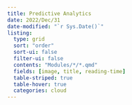 ```yaml
---
title: Predictive Analytics
date: 2022/Dec/31
date-modified: "`r Sys.Date()`"
listing: 
  type: grid
  sort: "order"
  sort-ui: false
  filter-ui: false
  contents: "Modules/*/*.qmd"
  fields: [image, title, reading-time]
  table-striped: true
  table-hover: true
  categories: cloud
---
```

